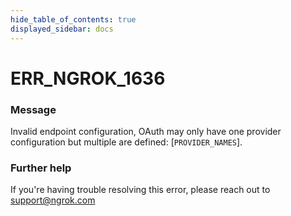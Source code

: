 ```yaml
---
hide_table_of_contents: true
displayed_sidebar: docs
---
```



# ERR_NGROK_1636

### Message

Invalid endpoint configuration, OAuth may only have one provider configuration but multiple are defined: [`PROVIDER_NAMES`].

<ErrorDetails error="err_ngrok_1636" />

### Further help

If you're having trouble resolving this error, please reach out to [support@ngrok.com](mailto:support@ngrok.com?subject=Help%20with%20ERR_NGROK_1636)


